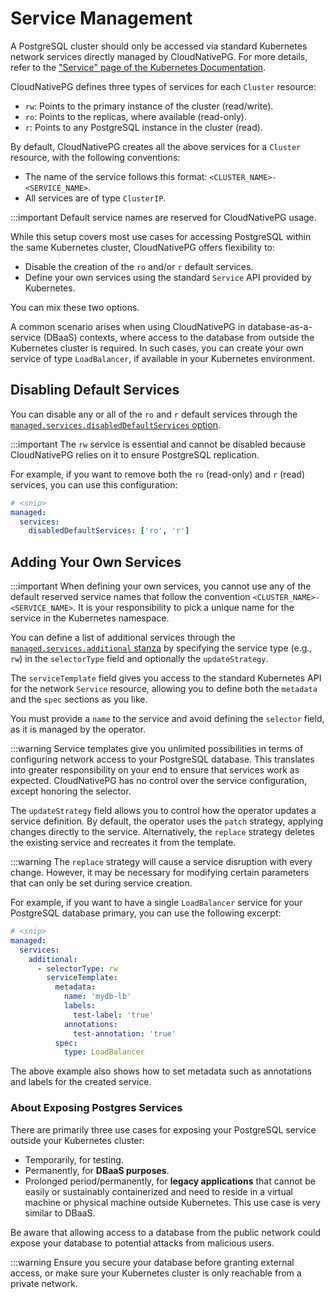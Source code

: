 ﻿# Service Management

<!-- SPDX-License-Identifier: CC-BY-4.0 -->

A PostgreSQL cluster should only be accessed via standard Kubernetes network
services directly managed by CloudNativePG. For more details, refer to the
["Service" page of the Kubernetes Documentation](https://kubernetes.io/docs/concepts/services-networking/service/#virtual-ips-and-service-proxies).

CloudNativePG defines three types of services for each `Cluster` resource:

- `rw`: Points to the primary instance of the cluster (read/write).
- `ro`: Points to the replicas, where available (read-only).
- `r`: Points to any PostgreSQL instance in the cluster (read).

By default, CloudNativePG creates all the above services for a `Cluster`
resource, with the following conventions:

- The name of the service follows this format: `<CLUSTER_NAME>-<SERVICE_NAME>`.
- All services are of type `ClusterIP`.

:::important
Default service names are reserved for CloudNativePG usage.

While this setup covers most use cases for accessing PostgreSQL within the same
Kubernetes cluster, CloudNativePG offers flexibility to:

- Disable the creation of the `ro` and/or `r` default services.
- Define your own services using the standard `Service` API provided by
  Kubernetes.

You can mix these two options.

A common scenario arises when using CloudNativePG in database-as-a-service
(DBaaS) contexts, where access to the database from outside the Kubernetes
cluster is required. In such cases, you can create your own service of type
`LoadBalancer`, if available in your Kubernetes environment.

## Disabling Default Services

You can disable any or all of the `ro` and `r` default services through the
[`managed.services.disabledDefaultServices` option](cloudnative-pg.v1.mdx#postgresql-cnpg-io-v1-ManagedServices).

:::important
The `rw` service is essential and cannot be disabled because CloudNativePG
relies on it to ensure PostgreSQL replication.

For example, if you want to remove both the `ro` (read-only) and `r` (read)
services, you can use this configuration:

```yaml
# <snip>
managed:
  services:
    disabledDefaultServices: ['ro', 'r']
```

## Adding Your Own Services

:::important
When defining your own services, you cannot use any of the default reserved
service names that follow the convention `<CLUSTER_NAME>-<SERVICE_NAME>`. It is
your responsibility to pick a unique name for the service in the Kubernetes
namespace.

You can define a list of additional services through the
[`managed.services.additional` stanza](cloudnative-pg.v1.mdx#postgresql-cnpg-io-v1-ManagedService)
by specifying the service type (e.g., `rw`) in the `selectorType` field
and optionally the `updateStrategy`.

The `serviceTemplate` field gives you access to the standard Kubernetes API for
the network `Service` resource, allowing you to define both the `metadata` and
the `spec` sections as you like.

You must provide a `name` to the service and avoid defining the `selector`
field, as it is managed by the operator.

:::warning
Service templates give you unlimited possibilities in terms of configuring
network access to your PostgreSQL database. This translates into greater
responsibility on your end to ensure that services work as expected.
CloudNativePG has no control over the service configuration, except honoring
the selector.

The `updateStrategy` field allows you to control how the operator
updates a service definition. By default, the operator uses the `patch`
strategy, applying changes directly to the service.
Alternatively, the `replace` strategy deletes the existing service and
recreates it from the template.

:::warning
The `replace` strategy will cause a service disruption with every
change. However, it may be necessary for modifying certain
parameters that can only be set during service creation.

For example, if you want to have a single `LoadBalancer` service for your
PostgreSQL database primary, you can use the following excerpt:

```yaml
# <snip>
managed:
  services:
    additional:
      - selectorType: rw
        serviceTemplate:
          metadata:
            name: 'mydb-lb'
            labels:
              test-label: 'true'
            annotations:
              test-annotation: 'true'
          spec:
            type: LoadBalancer
```

The above example also shows how to set metadata such as annotations and labels
for the created service.

### About Exposing Postgres Services

There are primarily three use cases for exposing your PostgreSQL service
outside your Kubernetes cluster:

- Temporarily, for testing.
- Permanently, for **DBaaS purposes**.
- Prolonged period/permanently, for **legacy applications** that cannot be
  easily or sustainably containerized and need to reside in a virtual machine
  or physical machine outside Kubernetes. This use case is very similar to DBaaS.

Be aware that allowing access to a database from the public network could
expose your database to potential attacks from malicious users.

:::warning
Ensure you secure your database before granting external access, or make
sure your Kubernetes cluster is only reachable from a private network.
